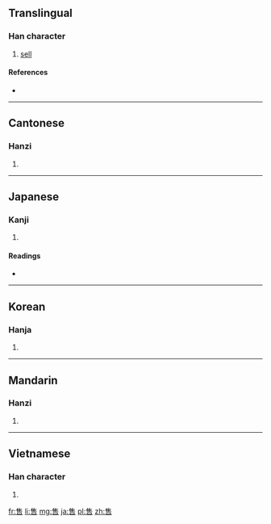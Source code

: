 ==Translingual==

===Han character===
{{Han char|rn=30|rad=口|as=08|sn=11|four=2060<sub>1</sub>|canj=人土口 (OGR)}}

# [[sell]]

====References====
* {{Han ref|kx=0193.150|dkj=03760|dj=0413.160|hdz=10642.060|uh=552E|ud=21806|bh=B0E2|bd=45282}}

----

==Cantonese==

===Hanzi===
{{yue-hanzi|jyut=|y=sau6}}

# {{defn|lang=yue|sort=口08}}

----

==Japanese==

===Kanji===
{{ja-kanji|grade=|rs=口08}}

# {{defn|lang=ja|sort=口08}}

====Readings====
* {{ja-readings|on=[[しゅう]] (shū)|kun=[[うる]] (uru)}}

----

==Korean==

===Hanja===
{{ko-hanja|hangeul=수|rv=su|mr=su}}

# {{defn|lang=ko|sort=口08}}

----

==Mandarin==

===Hanzi===
{{cmn-hanzi|pin=[[shòu]] ([[shou4]])|wg=shou<sup>4</sup>}}

# {{defn|lang=cmn|sort=口08}}

----

==Vietnamese==

===Han character===
{{vi-hantu|[[thụ]]|rs=口08}}

# {{defn|lang=vi|sort=口08}}

[[fr:售]]
[[li:售]]
[[mg:售]]
[[ja:售]]
[[pl:售]]
[[zh:售]]